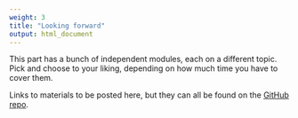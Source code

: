 ```yaml
---
weight: 3
title: "Looking forward"
output: html_document
---
```


This part has a bunch of independent modules, each on a different topic. Pick and choose to your liking, depending on how much time you have to cover them.

Links to materials to be posted here, but they can all be found on the 
[GitHub repo](https://github.com/rstudio-education/datascience-box).
